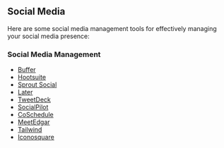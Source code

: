 ## Social Media

Here are some social media management tools for effectively managing your social media presence:

### Social Media Management

- [Buffer](https://buffer.com/)
- [Hootsuite](https://hootsuite.com/)
- [Sprout Social](https://sproutsocial.com/)
- [Later](https://later.com/)
- [TweetDeck](https://tweetdeck.twitter.com/)
- [SocialPilot](https://www.socialpilot.co/)
- [CoSchedule](https://coschedule.com/)
- [MeetEdgar](https://meetedgar.com/)
- [Tailwind](https://www.tailwindapp.com/)
- [Iconosquare](https://pro.iconosquare.com/)